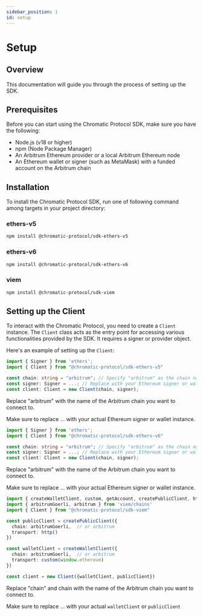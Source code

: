 ```yaml
---
sidebar_position: 1
id: setup
---
```



# Setup

## Overview

This documentation will guide you through the process of setting up the SDK.

## Prerequisites

Before you can start using the Chromatic Protocol SDK, make sure you have the following:

- Node.js (v18 or higher)
- npm (Node Package Manager)
- An Arbitrum Ethereum provider or a local Arbitrum Ethereum node
- An Ethereum wallet or signer (such as MetaMask) with a funded account on the Arbitrum chain

## Installation

To install the Chromatic Protocol SDK, run one of following command among targets in your project directory:

### ethers-v5

```bash npm2yarn
npm install @chromatic-protocol/sdk-ethers-v5
```

### ethers-v6

```bash npm2yarn
npm install @chromatic-protocol/sdk-ethers-v6
```

### viem

```bash npm2yarn
npm install @chromatic-protocol/sdk-viem
```

## Setting up the Client

To interact with the Chromatic Protocol, you need to create a `Client` instance. The `Client` class acts as the entry point for accessing various functionalities provided by the SDK. It requires a signer or provider object.

Here's an example of setting up the `Client`:

<Tabs>

<TabItem value="ts ethers-v5" label="ethers-v5">

```ts ethers-v5
import { Signer } from 'ethers';
import { Client } from "@chromatic-protocol/sdk-ethers-v5"

const chain: string = "arbitrum"; // Specify "arbitrum" as the chain name for the Arbitrum chain
const signer: Signer = ...; // Replace with your Ethereum signer or wallet instance
const client: Client = new Client(chain, signer);
```
Replace "arbitrum" with the name of the Arbitrum chain you want to connect to.

Make sure to replace ... with your actual Ethereum signer or wallet instance.

</TabItem>
<TabItem value="ts ethers-v6" label="ethers-v6">

```ts ethers-v6
import { Signer } from 'ethers';
import { Client } from "@chromatic-protocol/sdk-ethers-v6"

const chain: string = "arbitrum"; // Specify "arbitrum" as the chain name for the Arbitrum chain
const signer: Signer = ...; // Replace with your Ethereum signer or wallet instance
const client: Client = new Client(chain, signer);
```
Replace "arbitrum" with the name of the Arbitrum chain you want to connect to.

Make sure to replace ... with your actual Ethereum signer or wallet instance.

</TabItem>
<TabItem value="ts viem" label="viem">

```ts viem
import { createWalletClient, custom, getAccount, createPublicClient, http } from 'viem'
import { arbitrumGoerli, arbitrum } from 'viem/chains'
import { Client } from "@chromatic-protocol/sdk-viem"

const publicClient = createPublicClient({ 
  chain: arbitrumGoerli,  // or arbitrum
  transport: http()
})

const walletClient = createWalletClient({
  chain: arbitrumGoerli,  // or arbitrum
  transport: custom(window.ethereum)
})

const client = new Client({walletClient, publicClient})
```
Replace "chain" and chain with the name of the Arbitrum chain you want to connect to.

Make sure to replace ... with your actual `walletClient` or `publicClient`

</TabItem>
</Tabs>
